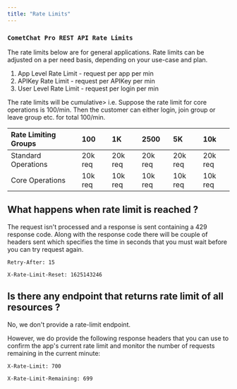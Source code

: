 ```yaml
---
title: "Rate Limits"
---
```




### `CometChat Pro REST API Rate Limits`

<Note>

The rate limits below are for general applications. Rate limits can be adjusted on a per need basis, depending on your use-case and plan.

</Note>

1. App Level Rate Limit - request per app per min
2. APIKey Rate Limit - request per APIKey per min
3. User Level Rate Limit - request per login per min

<Note>

The rate limits will be cumulative> i.e. Suppose the rate limit for core operations is 100/min. Then the customer can either login, join group or leave group etc. for total 100/min.

</Note>

| Rate Limiting Groups | 100     | 1K      | 2500    | 5K      | 10k     |
| :-------------------- | :------- | :------- | :------- | :------- | :------- |
| Standard Operations  | 20k req | 20k req | 20k req | 20k req | 20k req |
| Core Operations      | 10k req | 10k req | 10k req | 10k req | 10k req |

## What happens when rate limit is reached ?

The request isn't processed and a response is sent containing a 429 response code. Along with the response code there will be couple of headers sent which specifies the time in seconds that you must wait before you can try request again.

`Retry-After: 15`

`X-Rate-Limit-Reset: 1625143246`

## Is there any endpoint that returns rate limit of all resources ?

No, we don't provide a rate-limit endpoint.

However, we do provide the following response headers that you can use to confirm the app's current rate limit and monitor the number of requests remaining in the current minute:

`X-Rate-Limit: 700`

`X-Rate-Limit-Remaining: 699`
